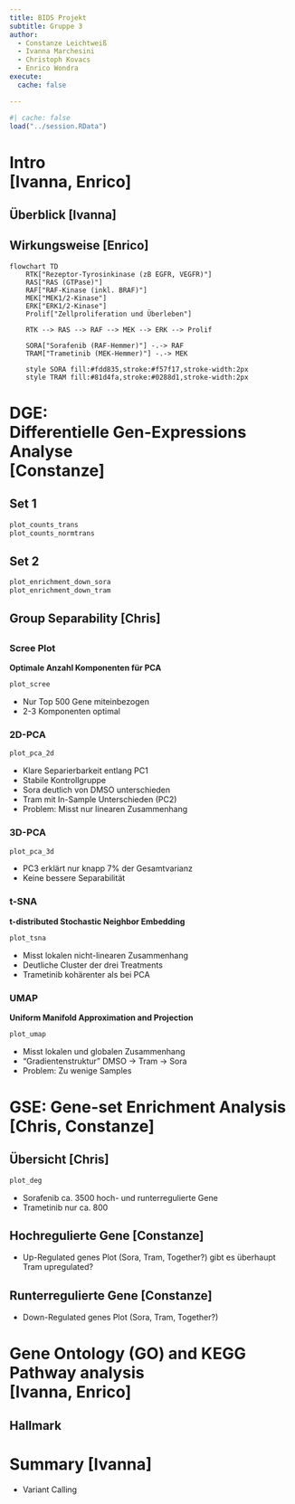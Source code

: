 ```yaml
---
title: BIDS Projekt
subtitle: Gruppe 3
author:
  - Constanze Leichtweiß
  - Ivanna Marchesini
  - Christoph Kovacs
  - Enrico Wondra
execute:
  cache: false

---
```


```r
#| cache: false
load("../session.RData")
```

# Intro<br>[Ivanna, Enrico]

## Überblick [Ivanna]

## Wirkungsweise [Enrico]
```mermaid
flowchart TD
    RTK["Rezeptor-Tyrosinkinase (zB EGFR, VEGFR)"]
    RAS["RAS (GTPase)"]
    RAF["RAF-Kinase (inkl. BRAF)"]
    MEK["MEK1/2-Kinase"]
    ERK["ERK1/2-Kinase"]
    Prolif["Zellproliferation und Überleben"]

    RTK --> RAS --> RAF --> MEK --> ERK --> Prolif

    SORA["Sorafenib (RAF-Hemmer)"] -.-> RAF
    TRAM["Trametinib (MEK-Hemmer)"] -.-> MEK

    style SORA fill:#fdd835,stroke:#f57f17,stroke-width:2px
    style TRAM fill:#81d4fa,stroke:#0288d1,stroke-width:2px
```


# DGE:<br>Differentielle Gen-Expressions Analyse<br>[Constanze]

## Set 1

```r
plot_counts_trans
plot_counts_normtrans
```

## Set 2

```r
plot_enrichment_down_sora
plot_enrichment_down_tram
```

## Group Separability [Chris]

##
::: {.panel-tabset}

### Scree Plot
**Optimale Anzahl Komponenten für PCA**

::: {.no-stretch}
```r
plot_scree
```
- Nur Top 500 Gene miteinbezogen
- 2-3 Komponenten optimal
:::

### 2D-PCA
```r
plot_pca_2d
```
- Klare Separierbarkeit entlang PC1
- Stabile Kontrollgruppe
- Sora deutlich von DMSO unterschieden
- Tram mit In-Sample Unterschieden (PC2)
- Problem: Misst nur linearen Zusammenhang

### 3D-PCA
```r
plot_pca_3d
```
- PC3 erklärt nur knapp 7% der Gesamtvarianz
- Keine bessere Separabilität

### t-SNA
**t-distributed Stochastic Neighbor Embedding**
```r
plot_tsna
```
- Misst lokalen nicht-linearen Zusammenhang
- Deutliche Cluster der drei Treatments
- Trametinib kohärenter als bei PCA

### UMAP
**Uniform Manifold Approximation and Projection**
```r
plot_umap
```
- Misst lokalen und globalen Zusammenhang
- "Gradientenstruktur" DMSO → Tram → Sora
- Problem: Zu wenige Samples

:::

# GSE: Gene-set Enrichment Analysis<br>[Chris, Constanze]

## Übersicht [Chris]
::: {.no-stretch}
```r
plot_deg
```
:::
- Sorafenib ca. 3500 hoch- und runterregulierte Gene
- Trametinib nur ca. 800

## Hochregulierte Gene [Constanze]
- Up-Regulated genes Plot (Sora, Tram, Together?) gibt es überhaupt Tram upregulated?

## Runterregulierte Gene [Constanze]
- Down-Regulated genes Plot  (Sora, Tram, Together?)


# Gene Ontology (GO) and KEGG Pathway analysis<br>[Ivanna, Enrico]

## Hallmark


# Summary [Ivanna]

- Variant Calling